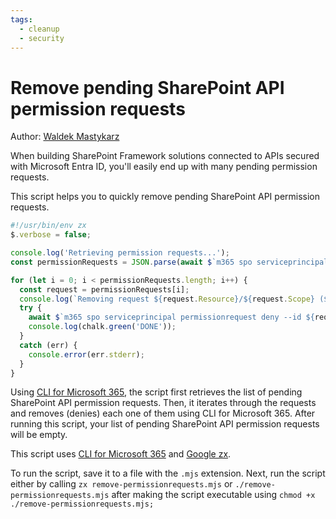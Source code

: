 ```yaml
---
tags:
  - cleanup
  - security
---
```



# Remove pending SharePoint API permission requests

Author: [Waldek Mastykarz](https://blog.mastykarz.nl/sample-script-quickly-remove-pending-sharepoint-api-permission-requests/)

When building SharePoint Framework solutions connected to APIs secured with Microsoft Entra ID, you'll easily end up with many pending permission requests.

This script helps you to quickly remove pending SharePoint API permission requests.

<Tabs>
  <TabItem value="JavaScript (Google zx)">

  ```javascript
  #!/usr/bin/env zx
  $.verbose = false;

  console.log('Retrieving permission requests...');
  const permissionRequests = JSON.parse(await $`m365 spo serviceprincipal permissionrequest list -o json`);

  for (let i = 0; i < permissionRequests.length; i++) {
    const request = permissionRequests[i];
    console.log(`Removing request ${request.Resource}/${request.Scope} (${request.Id})...`);
    try {
      await $`m365 spo serviceprincipal permissionrequest deny --id ${request.Id}`
      console.log(chalk.green('DONE'));
    }
    catch (err) {
      console.error(err.stderr);
    }
  }
  ```

  </TabItem>
</Tabs>

Using [CLI for Microsoft 365](https://aka.ms/cli-m365), the script first retrieves the list of pending SharePoint API permission requests. Then, it iterates through the requests and removes (denies) each one of them using CLI for Microsoft 365. After running this script, your list of pending SharePoint API permission requests will be empty.

This script uses [CLI for Microsoft 365](https://aka.ms/cli-m365) and [Google zx](https://github.com/google/zx).

To run the script, save it to a file with the `.mjs` extension. Next, run the script either by calling `zx remove-permissionrequests.mjs` or `./remove-permissionrequests.mjs` after making the script executable using `chmod +x ./remove-permissionrequests.mjs;`
